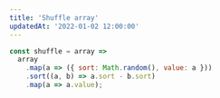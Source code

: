 ```yaml
---
title: 'Shuffle array'
updatedAt: '2022-01-02 12:00:00'
---
```


```javascript
const shuffle = array =>
  array
    .map(a => ({ sort: Math.random(), value: a }))
    .sort((a, b) => a.sort - b.sort)
    .map(a => a.value);
```
